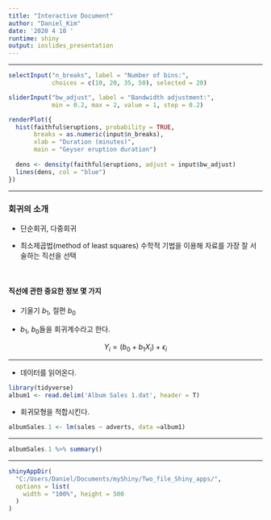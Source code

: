 ```yaml
---
title: "Interactive Document"
author: "Daniel_Kim"
date: '2020 4 10 '
runtime: shiny
output: ioslides_presentation
---
```


***

```r
selectInput("n_breaks", label = "Number of bins:",
            choices = c(10, 20, 35, 50), selected = 20)

sliderInput("bw_adjust", label = "Bandwidth adjustment:",
            min = 0.2, max = 2, value = 1, step = 0.2)
```



```r
renderPlot({
  hist(faithful$eruptions, probability = TRUE,
       breaks = as.numeric(input$n_breaks),
       xlab = "Duration (minutes)",
       main = "Geyser eruption duration")
  
  dens <- density(faithful$eruptions, adjust = input$bw_adjust)
  lines(dens, col = "blue")
})
```


***

### 회귀의 소개
 
 - 단순회귀, 다중회귀

 - 최소제곱법(method of least squares) 수학적 기법을 이용해 자료를 가장 잘 서술하는 직선을 선택
 
<br>

#### 직선에 관한 중요한 정보 몇 가지
 
 - 기울기 $b_{1}$, 절편 $b_{0}$

 - $b_{1}$, $b_{0}$들을 회귀계수라고 한다. 

$$Y_{i} = (b_{0} + b_{1} X_{i}) + \epsilon_{i}$$

***

- 데이터를 읽어온다.

```r
library(tidyverse)
album1 <- read.delim('Album Sales 1.dat', header = T)
```

- 회귀모형을 적합시킨다.

```r
albumSales.1 <- lm(sales ~ adverts, data =album1)
```

***

```r
albumSales.1 %>% summary()
```

***

```r
shinyAppDir(
  "C:/Users/Daniel/Documents/myShiny/Two_file_Shiny_apps/",
  options = list(
    width = "100%", height = 500
  )
)
```


